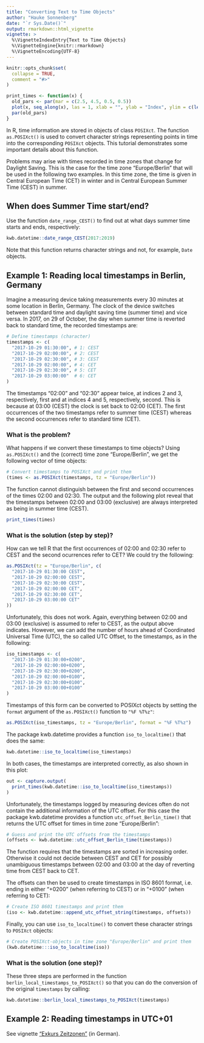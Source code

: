 ```yaml
---
title: "Converting Text to Time Objects"
author: "Hauke Sonnenberg"
date: "`r Sys.Date()`"
output: rmarkdown::html_vignette
vignette: >
  %\VignetteIndexEntry{Text to Time Objects}
  %\VignetteEngine{knitr::rmarkdown}
  %\VignetteEncoding{UTF-8}
---
```


```r
knitr::opts_chunk$set(
  collapse = TRUE,
  comment = "#>"
)

print_times <- function(x) {
  old_pars <- par(mar = c(2.5, 4.5, 0.5, 0.5))
  plot(x, seq_along(x), las = 1, xlab = "", ylab = "Index", ylim = c(length(x) + 0.4, 0.6))
  par(old_pars)
}
```

In R, time information are stored in objects of class `POSIXct`. The function
`as.POSIXct()` is used to convert character strings representing points in 
time into the corresponding `POSIXct` objects. This tutorial demonstrates
some important details about this function.

Problems may arise with times recorded in time zones that change for Daylight
Saving. This is the case for the time zone "Europe/Berlin" that will be used
in the following two examples. In this time zone, the time is given in 
Central European Time (CET) in winter and in Central European Summer Time (CEST)
in summer. 

## When does Summer Time start/end?

Use the function `date_range_CEST()` to find out at what days summer time starts
and ends, respectively:

```r
kwb.datetime::date_range_CEST(2017:2019)
```
Note that this function returns character strings and not, for example, `Date`
objects.

## Example 1: Reading local timestamps in Berlin, Germany

Imagine a measuring device taking measurements every 30 minutes at some location
in Berlin, Germany. The clock of the device switches between standard time and
daylight saving time (summer time) and vice versa. In 2017, on 29 of October,
the day when summer time is reverted back to standard time, the recorded
timestamps are:

```r
# Define timestamps (character)
timestamps <- c(
  "2017-10-29 01:30:00", # 1: CEST
  "2017-10-29 02:00:00", # 2: CEST
  "2017-10-29 02:30:00", # 3: CEST
  "2017-10-29 02:00:00", # 4: CET
  "2017-10-29 02:30:00", # 5: CET
  "2017-10-29 03:00:00"  # 6: CET
)
```

The timestamps "02:00" and "02:30" appear twice, at indices 2 and 3,
respectively, first and at indices 4 and 5, respectively, second. This is
because at 03:00 (CEST) the clock is set back to 02:00 (CET). The first
occurrences of the two timestamps refer to summer time (CEST) whereas the second
occurrences refer to standard time (CET).

### What is the problem?

What happens if we convert these timestamps to time objects? Using 
`as.POSIXct()` and the (correct) time zone "Europe/Berlin", we get the following
vector of time objects:

```r
# Convert timestamps to POSIXct and print them
(times <- as.POSIXct(timestamps, tz = "Europe/Berlin"))
``` 
The function cannot distinguish between the first and second occurrences of the
times 02:00 and  02:30. The output and the following plot reveal that the
timestamps between 02:00 and 03:00 (exclusive) are always interpreted as being
in summer time (CEST).

```r
print_times(times)
```

### What is the solution (step by step)?

How can we tell R that the first occurrences of 02:00 and 02:30 refer to CEST
and the second ocurrences refer to CET? We could try the following:

```r
as.POSIXct(tz = "Europe/Berlin", c(
  "2017-10-29 01:30:00 CEST",
  "2017-10-29 02:00:00 CEST",
  "2017-10-29 02:30:00 CEST",
  "2017-10-29 02:00:00 CET",
  "2017-10-29 02:30:00 CET",
  "2017-10-29 03:00:00 CET"
))
```

Unfortunately, this does not work. Again, everything between 02:00 and 03:00
(exclusive) is assumed to refer to CEST, as the output above indicates. However,
we can add the number of hours ahead of Coordinated Universal Time (UTC), the so
called UTC Offset, to the timestamps, as in the following:

```r
iso_timestamps <- c(
  "2017-10-29 01:30:00+0200",
  "2017-10-29 02:00:00+0200",
  "2017-10-29 02:30:00+0200",
  "2017-10-29 02:00:00+0100",
  "2017-10-29 02:30:00+0100",
  "2017-10-29 03:00:00+0100"
)
```

Timestamps of this form can be converted to POSIXct objects by setting the 
`format` argument of the `as.POSIXct()` function to `"%F %T%z"`:

```r
as.POSIXct(iso_timestamps, tz = "Europe/Berlin", format = "%F %T%z")
```

The package kwb.datetime provides a function `iso_to_localtime()` that does
the same:

```r
kwb.datetime::iso_to_localtime(iso_timestamps)
```

In both cases, the timestamps are interpreted correctly, as also shown in this 
plot:

```r
out <- capture.output(
  print_times(kwb.datetime::iso_to_localtime(iso_timestamps))
)
```

Unfortunately, the timestamps logged by measuring devices often do not contain
the additional information of the UTC offset. For this case the package
kwb.datetime provides a function `utc_offset_Berlin_time()` that returns the
UTC offset for times in time zone "Europe/Berlin":

```r
# Guess and print the UTC offsets from the timestamps
(offsets <- kwb.datetime::utc_offset_Berlin_time(timestamps))
```

The function requires that the timestamps are sorted in increasing order. 
Otherwise it could not decide between CEST and CET for possibly unambiguous 
timestamps between 02:00 and 03:00 at the day of reverting time from CEST back
to CET.

The offsets can then be used to create timestamps in ISO 8601 format, i.e.
ending in either "+0200" (when referring to CEST) or in "+0100" (when referring
to CET):

```r
# Create ISO 8601 timestamps and print them
(iso <- kwb.datetime::append_utc_offset_string(timestamps, offsets))
```

Finally, you can use `iso_to_localtime()` to convert these character strings
to `POSIXct` objects:

```r
# Create POSIXct-objects in time zone "Europe/Berlin" and print them
(kwb.datetime:::iso_to_localtime(iso))
```

### What is the solution (one step)?

These three steps are performed in the function
`berlin_local_timestamps_to_POSIXct()` so that you can do the conversion of the
original `timestamps` by calling:

```r
kwb.datetime::berlin_local_timestamps_to_POSIXct(timestamps)
```

## Example 2: Reading timestamps in UTC+01

See vignette ["Exkurs Zeitzonen"](timezones.html) (in German).